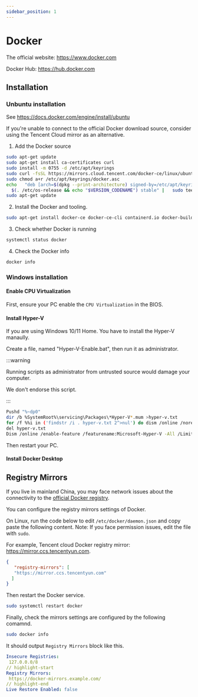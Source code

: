 ```yaml
---
sidebar_position: 1
---
```


# Docker

The official website: https://www.docker.com

Docker Hub: https://hub.docker.com


## Installation

### Unbuntu installation


See https://docs.docker.com/engine/install/ubuntu

If you're unable to connect to the official Docker download source,
consider using the Tencent Cloud mirror as an alternative.

1. Add the Docker source
```bash
sudo apt-get update
sudo apt-get install ca-certificates curl
sudo install -m 0755 -d /etc/apt/keyrings
sudo curl -fsSL https://mirrors.cloud.tencent.com/docker-ce/linux/ubuntu/gpg -o /etc/apt/keyrings/docker.asc
sudo chmod a+r /etc/apt/keyrings/docker.asc
echo   "deb [arch=$(dpkg --print-architecture) signed-by=/etc/apt/keyrings/docker.asc] https://mirrors.cloud.tencent.com/docker-ce/linux/ubuntu/ \
  $(. /etc/os-release && echo "$VERSION_CODENAME") stable" |   sudo tee /etc/apt/sources.list.d/docker.list > /dev/null
sudo apt-get update
```

2. Install the Docker and tooling.
```bash
sudo apt-get install docker-ce docker-ce-cli containerd.io docker-buildx-plugin docker-compose-plugin
```

3. Check whether Docker is running
```bash
systemctl status docker
```

4. Check the Docker info
```bash
docker info
```

### Windows installation

#### Enable CPU Virtualization
First, ensure your PC enable the `CPU Virtualization` in the BIOS.


#### Install Hyper-V

If you are using Windows 10/11 Home. You have to install the Hyper-V manaully.

Create a file, named "Hyper-V-Enable.bat", then run it as administrator.

:::warning

Running scripts as administrator from untrusted source would damage your computer.

We don't endorse this script.

:::

```sh title="Hyper-V-Enable.bat"
Pushd "%~dp0"
dir /b %SystemRoot%\servicing\Packages\*Hyper-V*.mum >hyper-v.txt
for /f %%i in ('findstr /i . hyper-v.txt 2^>nul') do dism /online /norestart /add-package:"%SystemRoot%\servicing\Packages\%%i"
del hyper-v.txt
Dism /online /enable-feature /featurename:Microsoft-Hyper-V -All /LimitAccess /ALL
```

Then restart your PC.

#### Install Docker Desktop


## Registry Mirrors

If you live in mainland China, you may face network issues about the connectivity to the [official Docker registry](https://hub.docker.com/).

You can configure the registry mirrors settings of Docker.

On Linux, run the code below to edit `/etc/docker/daemon.json` and copy paste the following content.
Note: If you face permission issues, edit the file with `sudo`.


<Tabs>
  <TabItem value="Tencent Cloud" label="Tencent Cloud" default>

For example, Tencent cloud Docker registry mirror: https://mirror.ccs.tencentyun.com.
```json title="/etc/docker/daemon.json"
{
   "registry-mirrors": [
   "https://mirror.ccs.tencentyun.com"
  ]
}
```

  </TabItem>
</Tabs>


Then restart the Docker service.
```bash
sudo systemctl restart docker
```

Finally, check the mirrors settings are configured by the following comamnd.
```bash
sudo docker info
```

It should output `Registry Mirrors` block like this.
```yaml
Insecure Registries:
 127.0.0.0/8
// highlight-start
Registry Mirrors:
 https://docker-mirrors.example.com/
// highlight-end
Live Restore Enabled: false
```
